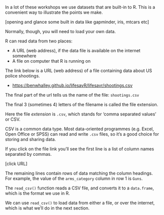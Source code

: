 In a lot of these workshops we use datasets that are built-in to R. This is a convenient way to illustrate the points we
make.

[opening and glance some built in data like gapminder, iris, mtcars etc]

Normally, though, you will need to load your own data.

R can read data from two places:

- A URL (web address), if the data file is available on the internet somewhere
- A file on computer that R is running on

The link below is a URL (web address) of a file containing data about US police shootings.

- [https://benwhalley.github.io/lifesavR/lifesavr/shootings.csv](https://benwhalley.github.io/lifesavR/lifesavr/shootings.csv)

The final part of the url tells us the name of the file: `shootings.csv`

The final 3 (sometimes 4) letters of the filename is called the file extension.

Here the file *extension* is `.csv`, which stands for 'comma separated values' or CSV.

CSV is a common data type. Most data-oriented programmes (e.g. Excel, Open Office or SPSS) can read and write `.csv` files, so it's a good choice for storing and sharing data.

If you click on the file link you'll see the first line is a list of column names separated by commas.

[click URL]

The remaining lines contain rows of data matching the column headings. For example, the value of the `arms_category` column in row 1 is `Guns`.

The `read_csv()` function reads a CSV file, and converts it to a `data.frame`, which is the format we use in R.

We can use `read_csv()` to load data from either a file, or over the internet, which is what we'll do in the next section.